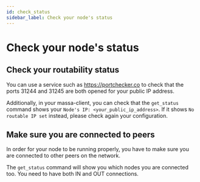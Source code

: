 ```yaml
---
id: check_status
sidebar_label: Check your node's status
---
```


# Check your node's status

## Check your routability status

You can use a service such as https://portchecker.co to check that the ports 31244 and 31245 are both opened for your public IP address.

Additionally, in your massa-client, you can check that the `get_status` command shows your `Node's IP: <your_public_ip_address>`.
If it shows `No routable IP set` instead, please check again your configuration.

## Make sure you are connected to peers

In order for your node to be running properly, you have to make sure you are connected to other peers on the network.

The `get_status` command will show you which nodes you are connected too.
You need to have both IN and OUT connections.
